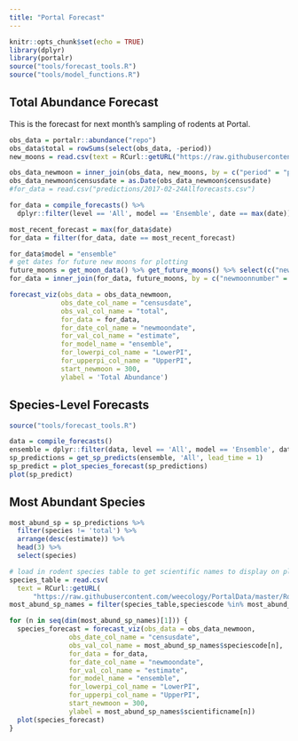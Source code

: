 ```yaml
---
title: "Portal Forecast"
---
```


```r
knitr::opts_chunk$set(echo = TRUE)
library(dplyr)
library(portalr)
source("tools/forecast_tools.R")
source("tools/model_functions.R")
```

## Total Abundance Forecast

This is the forecast for next month's sampling of rodents at Portal.

```r
obs_data = portalr::abundance("repo")
obs_data$total = rowSums(select(obs_data, -period))
new_moons = read.csv(text = RCurl::getURL("https://raw.githubusercontent.com/weecology/PortalData/master/Rodents/moon_dates.csv"))

obs_data_newmoon = inner_join(obs_data, new_moons, by = c("period" = "period"))
obs_data_newmoon$censusdate = as.Date(obs_data_newmoon$censusdate)
#for_data = read.csv("predictions/2017-02-24Allforecasts.csv")

for_data = compile_forecasts() %>%
  dplyr::filter(level == 'All', model == 'Ensemble', date == max(date))

most_recent_forecast = max(for_data$date)
for_data = filter(for_data, date == most_recent_forecast)

for_data$model = "ensemble"
# get dates for future new moons for plotting
future_moons = get_moon_data() %>% get_future_moons() %>% select(c("newmoonnumber","newmoondate"))
for_data = inner_join(for_data, future_moons, by = c("newmoonnumber" = "newmoonnumber"))

forecast_viz(obs_data = obs_data_newmoon,
             obs_date_col_name = "censusdate",
             obs_val_col_name = "total",
             for_data = for_data,
             for_date_col_name = "newmoondate",
             for_val_col_name = "estimate",
             for_model_name = "ensemble",
             for_lowerpi_col_name = "LowerPI",
             for_upperpi_col_name = "UpperPI",
             start_newmoon = 300,
             ylabel = 'Total Abundance')
```

## Species-Level Forecasts

```r
source("tools/forecast_tools.R")

data = compile_forecasts()
ensemble = dplyr::filter(data, level == 'All', model == 'Ensemble', date == max(date))
sp_predictions = get_sp_predicts(ensemble, 'All', lead_time = 1)
sp_predict = plot_species_forecast(sp_predictions)
plot(sp_predict)
```

## Most Abundant Species

```r
most_abund_sp = sp_predictions %>% 
  filter(species != 'total') %>% 
  arrange(desc(estimate)) %>% 
  head(3) %>% 
  select(species)

# load in rodent species table to get scientific names to display on plots
species_table = read.csv(
  text = RCurl::getURL(
      "https://raw.githubusercontent.com/weecology/PortalData/master/Rodents/Portal_rodent_species.csv"),stringsAsFactors = F,na.strings = '')
most_abund_sp_names = filter(species_table,speciescode %in% most_abund_sp$species) %>% select(speciescode,scientificname)

for (n in seq(dim(most_abund_sp_names)[1])) {
  species_forecast = forecast_viz(obs_data = obs_data_newmoon,
               obs_date_col_name = "censusdate",
               obs_val_col_name = most_abund_sp_names$speciescode[n],
               for_data = for_data,
               for_date_col_name = "newmoondate",
               for_val_col_name = "estimate",
               for_model_name = "ensemble",
               for_lowerpi_col_name = "LowerPI",
               for_upperpi_col_name = "UpperPI",
               start_newmoon = 300,
               ylabel = most_abund_sp_names$scientificname[n])
  plot(species_forecast)
}
```

